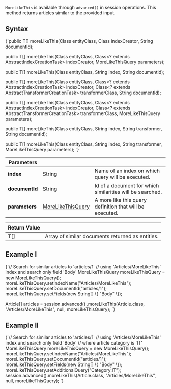 
`MoreLikeThis` is available through `advanced()` in session operations. This method returns articles similar to the provided input.

## Syntax

<TabItem value="more_like_this_1" label="more_like_this_1">
<CodeBlock language="java">
{`public <T> T[] moreLikeThis(Class<T> entityClass, Class<? extends AbstractIndexCreationTask> indexCreator, String documentId);

public <T> T[] moreLikeThis(Class<T> entityClass, Class<? extends AbstractIndexCreationTask> indexCreator, MoreLikeThisQuery parameters);

public <T> T[] moreLikeThis(Class<T> entityClass, String index, String documentId);

public <T> T[] moreLikeThis(Class<T> entityClass, Class<? extends AbstractIndexCreationTask> indexCreator, Class<? extends AbstractTransformerCreationTask> transformerClass, String documentId);

public <T> T[] moreLikeThis(Class<T> entityClass, Class<? extends AbstractIndexCreationTask> indexCreator, Class<? extends AbstractTransformerCreationTask> transformerClass, MoreLikeThisQuery parameters);

public <T> T[] moreLikeThis(Class<T> entityClass, String index, String transformer, String documentId);

public <T> T[] moreLikeThis(Class<T> entityClass, String index, String transformer, MoreLikeThisQuery parameters);
`}
</CodeBlock>
</TabItem>

| Parameters | | |
| ------------- | ------------- | ----- |
| **index** | String | Name of an index on which query will be executed. |
| **documentId** | String | Id of a document for which similarities will be searched. |
| **parameters** | [MoreLikeThisQuery](../../../glossary/more-like-this-query.mdx) | A more like this query definition that will be executed. |

| Return Value | |
| ------------- | ----- |
| T[] | Array of similar documents returned as entities. |

## Example I

<TabItem value="more_like_this_2" label="more_like_this_2">
<CodeBlock language="java">
{`// Search for similar articles to 'articles/1'
// using 'Articles/MoreLikeThis' index and search only field 'Body'
MoreLikeThisQuery moreLikeThisQuery = new MoreLikeThisQuery();
moreLikeThisQuery.setIndexName("Articles/MoreLikeThis");
moreLikeThisQuery.setDocumentId("articles/1");
moreLikeThisQuery.setFields(new String[] \{ "Body" \});

Article[] articles = session.advanced()
  .moreLikeThis(Article.class, "Articles/MoreLikeThis", null, moreLikeThisQuery);
`}
</CodeBlock>
</TabItem>

## Example II

<TabItem value="more_like_this_4" label="more_like_this_4">
<CodeBlock language="java">
{`// Search for similar articles to 'articles/1'
// using 'Articles/MoreLikeThis' index and search only field 'Body'
// where article category is 'IT'
MoreLikeThisQuery moreLikeThisQuery = new MoreLikeThisQuery();
moreLikeThisQuery.setIndexName("Articles/MoreLikeThis");
moreLikeThisQuery.setDocumentId("articles/1");
moreLikeThisQuery.setFields(new String[] \{ "Body" \});
moreLikeThisQuery.setAdditionalQuery("Category:IT");
session.advanced().moreLikeThis(Article.class, "Articles/MoreLikeThis", null, moreLikeThisQuery);
`}
</CodeBlock>
</TabItem>



